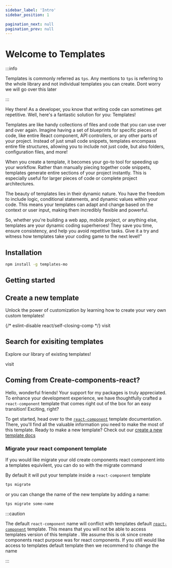 ```yaml
---
sidebar_label: 'Intro'
sidebar_position: 1

pagination_next: null
pagination_prev: null
---
```



# Welcome to Templates

:::info

Templates is commonly referred as `tps`. Any mentions to `tps` is referring to
the whole library and not individual templates you can create. Dont worry we
will go over this later

:::

Hey there! As a developer, you know that writing code can sometimes get
repetitive. Well, here's a fantastic solution for you: Templates!

Templates are like handy collections of files and code that you can use over and
over again. Imagine having a set of blueprints for specific pieces of code, like
entire React component, API controllers, or any other parts of your project.
Instead of just small code snippets, templates encompass entire file structures,
allowing you to include not just code, but also folders, configuration files,
and more!

When you create a template, it becomes your go-to tool for speeding up your
workflow. Rather than manually piecing together code snippets, templates
generate entire sections of your project instantly. This is especially useful
for larger pieces of code or complete project architectures.

The beauty of templates lies in their dynamic nature. You have the freedom to
include logic, conditional statements, and dynamic values within your code. This
means your templates can adapt and change based on the context or user input,
making them incredibly flexible and powerful.

So, whether you're building a web app, mobile project, or anything else,
templates are your dynamic coding superheroes! They save you time, ensure
consistency, and help you avoid repetitive tasks. Give it a try and witness how
templates take your coding game to the next level!"

## Installation

```bash
npm install -g templates-mo
```

## Getting started

<div className={styles.templateOptions}>
  <div className={styles.templateOption}>

## Create a new template

Unlock the power of customization by learning how to create your very own custom
templates!

<div>
	{/* eslint-disable react/self-closing-comp */}
  <Link className={styles.btn} to="./create-new-template/">
    visit
  </Link>
</div>
</div>

<div className={styles.templateOption}>

## Search for exisiting templates

Explore our library of existing templates!

<div>
  <Link className={styles.btn} to="./templates/">
    visit
  </Link>
</div>

</div>

</div>

## Coming from Create-components-react?

Hello, wonderful friends! Your support for my packages is truly appreciated. To
enhance your development experience, we have thoughtfully crafted a
`react-component` template that comes right out of the box for an easy
transition! Exciting, right?

To get started, head over to the
[`react-component`](./templates/react-component) template documentation. There,
you'll find all the valuable information you need to make the most of this
template. Ready to make a new template? Check out our
[create a new template docs](./create-new-template/)

### Migrate your react component template

If you would like migrate your old create components react component into a
templates equivilent, you can do so with the migrate command

By default it will put your template inside a `react-component` template

```bash
tps migrate
```

or you can change the name of the new template by adding a name:

```bash
tps migrate some-name
```

:::caution

The default `react-component` name will conflict with templates default
[`react-component`](./templates/react-component) template. This means that you
will not be able to access templates version of this template . We assume this
is ok since create components react purpose was for react components. If you
still would like access to templates default template then we recommend to
change the name

:::
